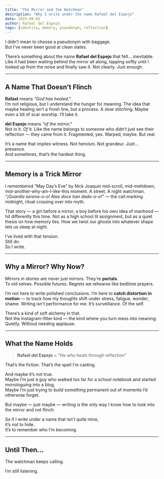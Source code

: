 ```yaml
---
title: "The Mirror and the Watchman"
description: "Why I write under the name Rafael del Espejo"
date: 2025-08-01
author: Rafael del Espejo
tags: [identity, memory, pseudonym, reflection]
---
```



I didn’t mean to choose a pseudonym with baggage.  
But I’ve never been good at clean slates.

There’s something about the name **Rafael del Espejo** that felt… inevitable. Like it had been waiting behind the mirror all along, tapping softly until I looked up from the noise and finally saw it. Not clearly. Just enough.

---

## **A Name That Doesn’t Flinch**

**Rafael** means *"God has healed."*  
I’m not religious, but I understand the hunger for meaning. The idea that maybe healing isn’t a finish line, but a process. A slow stitching. Maybe even a bit of scar worship. I’ll take it.

**del Espejo** means *"of the mirror."*  
Not in it. *Of* it. Like the name belongs to someone who didn’t just see their reflection — they came from it. Fragmented, yes. Warped, maybe. But real.

It’s a name that implies witness. Not heroism. Not grandeur. Just… presence.  
And sometimes, that’s the hardest thing.

---

## **Memory is a Trick Mirror**

I remembered “May Day’s Eve” by Nick Joaquin mid-scroll, mid-meltdown, mid-another-why-am-I-like-this moment. A street. A night watchman. *“¡Guardia sereno-o-o! Alas doce han dado-o-o!”* — the call marking midnight, ritual crossing over into myth.

That story — a girl before a mirror, a boy before his own idea of manhood — hit differently this time. Not as a high school lit assignment, but as a quiet thesis on how memory lies. How we twist our ghosts into whatever shape lets us sleep at night.

I’ve lived with that tension.  
Still do.  
So I write.

---

## **Why a Mirror? Why Now?**

Mirrors in stories are never just mirrors. They’re **portals**.  
To old selves. Possible futures. Regrets we rehearse like bedtime prayers.

I’m not here to write polished conclusions. I’m here to **catch distortion in motion** — to track how my thoughts shift under stress, fatigue, wonder, shame. Writing isn’t performance for me. It’s surveillance. Of the self.

There’s a kind of soft alchemy in that.  
Not the Instagram-filter kind — the kind where you turn mess into meaning. Quietly. Without needing applause.

---

## **What the Name Holds**

> **Rafael del Espejo** = "He who heals through reflection"

That’s the fiction. That’s the spell I’m casting.

And maybe it’s not true.  
Maybe I’m just a guy who walked too far for a school notebook and started monologuing into a blog.  
Maybe I’m just trying to build something permanent out of moments I’d otherwise forget.

But maybe — just maybe — writing is the only way I know how to look into the mirror and not flinch.

So if I write under a name that isn’t quite mine,  
it’s not to hide.  
It’s to remember who I’m becoming.

---

## Until Then…

The watchman keeps calling.

I’m still listening.

